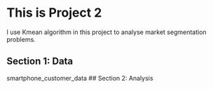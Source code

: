 # This is Project 2

I use Kmean algorithm in this project to analyse market segmentation problems.

## Section 1: Data
smartphone_customer_data
## Section 2: Analysis
